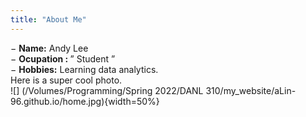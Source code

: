 ```yaml
---
title: "About Me"
---
```


− __Name:__ Andy Lee  
− __Ocupation : __ " Student "  
− __Hobbies:__ Learning data analytics.  
Here is a super cool photo.  
![] (/Volumes/Programming/Spring 2022/DANL 310/my_website/aLin-96.github.io/home.jpg){width=50%}


